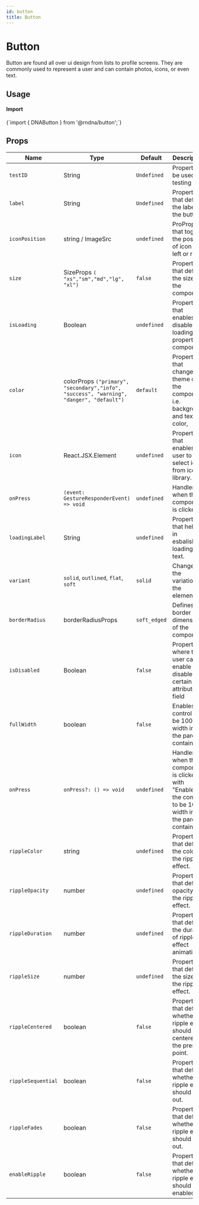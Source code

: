 ```yaml
---
id: button
title: Button
---
```




# Button

Button are found all over ui design from lists to profile screens. They are commonly used to represent a user and can contain photos, icons, or even text.

## Usage

<div class="row inline-flex-center items-center">
  <div class="col col--3">
    <h4>Import</h4>
  </div>
  <div class="col col--9">
    <CodeBlock>{`import { DNAButton } from '@rndna/button';`}</CodeBlock>
  </div>
</div>

## Props

<div class='table-responsive'>

| Name                    | Type                                                       | Default                                           | Description                                                                             |
| ----------------------- | ---------------------------------------------------------- | ------------------------------------------------- | ----------------------------------------------------------------------------------------|
| `testID`                | String                                                     | `Undefined`                                       | Property to be used for testing                                                         |
| `label`                  | String                                                    | `Undefined`                                       | Property that defines the label of the button.                                      |
| `iconPosition`           | string / ImageSrc                                         | `undefined`                                       | ProProperty that toggles the positon of icon on left or right               |
| `size`                  | SizeProps `( "xs","sm","md","lg", "xl")`                   | `false`                                              | Property that defines the size of the component.                                        |
| `isLoading`               | Boolean                                                  | `undefined`                                       | Property that enables or disables the loading property of component.                          |
| `color`                 | colorProps `("primary", "secondary","info", "success", "warning", "danger", "default")`       | `default`                 | Property that changes theme of the component, i.e. background and text color,   |
| `icon`                  | React.JSX.Element                                          | `undefined`                                       | Property that enables user to select icon from icon library.                            |
| `onPress`               | `(event: GestureResponderEvent) => void`                   | `undefined`                                       | Handler when the component is clicked.                                                  |
| `loadingLabel`          | String                                                     | `undefined`                                       | Property that helps in esbalishing loading text.                                       |
| `variant`               | `solid`, `outlined`, `flat`, `soft`                        | `solid`                                           | Changes the variation of the element. |
| `borderRadius`          | borderRadiusProps                                          | `soft_edged`                                      | Defines the border dimensions of the component. |
| `isDisabled`          | Boolean                                                      | `false`                                            | Property where the user can enable or disable the certain attribute or field |
| `fullWidth`          | boolean                                                       | `false`                                            | Enables the control to be 100% width inside the parent container. |
| `onPress`             | `onPress?: () => void`                                       | `undefined`                                            |  Handler when the component is clicked" with "Enables the control to be 100% width inside the parent container. |
| `rippleColor`             | string                                       | `undefined`                                            |  Property that defines the color of the ripple effect. |
| `rippleOpacity`             | number                                       | `undefined`                                            |  Property that defines opacity of the ripple effect. |
| `rippleDuration`             | number                                       | `undefined`                                            |  Property that defines the duration of ripple effect animation. |
| `rippleSize`             | number                                       | `undefined`                                            |  Property that defines the size of the ripple effect. |
| `rippleCentered`             | boolean                                       | `false`                                            |  Property that defines whether the ripple effect should be centered on the press point.|
| `rippleSequential`             | boolean                                       | `false`                                            |  Property that defines whether the ripple effect should fade out.|
| `rippleFades`             | boolean                                       | `false`                                            |  Property that defines whether the ripple effect should fade out.|
| `enableRipple`             | boolean                                       | `false`                                            |  Property that defines whether the ripple effect should be enabled.|
</div>